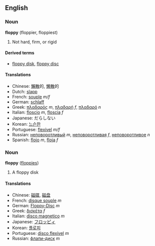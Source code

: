 ==English==
===Noun===
'''floppy''' (floppier, floppiest)

# Not hard, firm, or rigid

====Derived terms====
*[[floppy disk]], [[floppy disc]]

====Translations====
*Chinese: [[懶散]]的, [[懒散]]的
*Dutch: [[slapp]]
*French: [[souple]] ''m/f''
*German: [[schlaff]]
*Greek: [[πλαδαρός]] ''m'', [[πλαδαρή]] ''f'', [[πλαδαρό]] ''n''
*Italian: [[floscio]] ''m'', [[floscia]] ''f''
*Japanese: だらしない
*Korean: [[느슨한]]
*Portuguese: [[flexível]] ''m/f''
*Russian: [[неповоротливый]] ''m'', [[неповоротливая]] ''f'', [[неповоротливое]] ''n''
*Spanish: [[flojo]] ''m'', [[floja]] ''f''

===Noun===
'''floppy''' ([[floppies]])

# A floppy disk

====Translations====
*Chinese: [[磁碟]], [[磁盘]]
*French: [[disque souple]] ''m''
*German: [[Floppy-Disc]] ''m''
*Greek: [[δισκέτα]] ''f''
*Italian: [[disco magnetico]] ''m''
*Japanese: [[フロッピィ]]
*Korean: [[플로피]]
*Portuguese: [[disco flexível]] ''m''
*Russian: [[флапи-диск]] ''m''